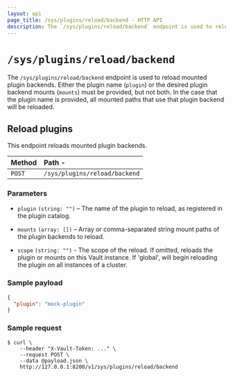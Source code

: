 ```yaml
---
layout: api
page_title: /sys/plugins/reload/backend - HTTP API
description: The `/sys/plugins/reload/backend` endpoint is used to reload plugin backends.
---
```


# `/sys/plugins/reload/backend`

The `/sys/plugins/reload/backend` endpoint is used to reload mounted plugin
backends. Either the plugin name (`plugin`) or the desired plugin backend mounts
(`mounts`) must be provided, but not both. In the case that the plugin name is
provided, all mounted paths that use that plugin backend will be reloaded.

## Reload plugins

This endpoint reloads mounted plugin backends.

| Method | Path -                        |
| :----- | :---------------------------- |
| `POST` | `/sys/plugins/reload/backend` |

### Parameters

- `plugin` `(string: "")` – The name of the plugin to reload, as
  registered in the plugin catalog.

- `mounts` `(array: [])` – Array or comma-separated string mount paths
  of the plugin backends to reload.

- `scope` `(string: "")` - The scope of the reload. If omitted, reloads the
  plugin or mounts on this Vault instance. If 'global', will begin reloading the
  plugin on all instances of a cluster.

### Sample payload

```json
{
  "plugin": "mock-plugin"
}
```

### Sample request

```shell-session
$ curl \
    --header "X-Vault-Token: ..." \
    --request POST \
    --data @payload.json \
    http://127.0.0.1:8200/v1/sys/plugins/reload/backend
```
